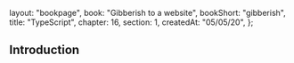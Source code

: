   layout: "bookpage",
  book: "Gibberish to a website",
  bookShort: "gibberish",
  title: "TypeScript",
  chapter: 16,
  section: 1,
  createdAt: "05/05/20",
};

## Introduction
